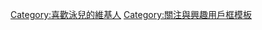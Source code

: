{{Userbox
  |border-c = #000000
  |border-s = 1
  |id-c     = #ff00ff
  |id-s     = 10
  |id-fc    = #ffffff
  |info-c   = #ffc0cb
  |info-s   = 8
  |info-fc  = #FF0000
  |id       = [[泳兒]]
  |info     = 该用户喜欢'''[[泳兒]]'''的歌声。}}
[[Category:喜歡泳兒的維基人]]
<noinclude>[[Category:關注與興趣用戶框模板]]</noinclude>